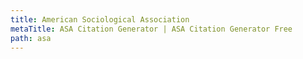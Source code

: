```yaml
---
title: American Sociological Association
metaTitle: ASA Citation Generator | ASA Citation Generator Free
path: asa
---
```

<?xml version="1.0" encoding="utf-8"?><style xmlns="http://purl.org/net/xbiblio/csl" class="in-text" version="1.0" demote-non-dropping-particle="sort-only" page-range-format="chicago"><info><title>American Sociological Association</title><title-short>ASA</title-short><id>http://www.zotero.org/styles/american-sociological-association</id><link href="http://www.zotero.org/styles/american-sociological-association" rel="self"/><link href="http://owl.english.purdue.edu/owl/resource/583/03/" rel="documentation"/><author><name>Julian Onions</name><email>julian.onions@gmail.com</email></author><contributor><name>Patrick O'Brien</name></contributor><category citation-format="author-date"/><category field="sociology"/><summary>The ASA style.</summary><updated>2018-05-15T12:35:34+00:00</updated><rights license="http://creativecommons.org/licenses/by-sa/3.0/">This work is licensed under a Creative Commons Attribution-ShareAlike 3.0 License</rights></info><macro name="editor"><names variable="editor"><label form="verb" suffix=" "/><name and="text" delimiter=", " initialize-with=". "/></names></macro><macro name="anon"><text term="anonymous" form="short" text-case="capitalize-first" strip-periods="true"/></macro><macro name="author"><names variable="author"><name and="text" name-as-sort-order="first" sort-separator=", " delimiter=", " delimiter-precedes-last="contextual" initialize="false" initialize-with=". "/><label form="short" prefix=", "/><substitute><names variable="editor"/><names variable="translator"/><choose><if type="report"><text variable="publisher"/></if></choose><text macro="anon"/></substitute></names></macro><macro name="author-short"><names variable="author"><name form="short" and="text" delimiter=", " initialize-with=". "/><substitute><names variable="editor"/><names variable="translator"/><choose><if type="report"><text variable="publisher"/></if></choose><text macro="anon"/></substitute></names></macro><macro name="access"><group><choose><if type="webpage post-weblog"><group delimiter=" "><text term="retrieved" text-case="capitalize-first"/><date variable="accessed" form="text"/><text prefix="(" suffix=")" variable="URL"/></group></if></choose></group></macro><macro name="title"><choose><if type="thesis"><text variable="title" text-case="title"/></if><else-if type="bill book graphic legal_case legislation motion_picture report song" match="any"><text variable="title" font-style="italic" text-case="title"/></else-if><else><text variable="title" quotes="true" text-case="title"/></else></choose></macro><macro name="publisher"><choose><if type="thesis manuscript"><group delimiter=", "><text variable="publisher"/><text variable="publisher-place"/><choose><if type="manuscript" match="any"><group delimiter=" "><text variable="genre"/><text variable="number"/></group></if></choose></group></if><else><group delimiter=": "><text variable="publisher-place"/><text variable="publisher"/></group></else></choose></macro><macro name="year-date"><choose><if variable="issued"><group delimiter=" "><date variable="original-date" form="numeric" date-parts="year" prefix="[" suffix="]"/><date variable="issued" form="numeric" date-parts="year"/></group></if><else><text term="no date" form="short"/></else></choose></macro><macro name="day-month"><date variable="issued"><date-part name="month"/><date-part name="day" prefix=" "/></date></macro><macro name="pages"><label variable="page" form="short" suffix=" " text-case="capitalize-first"/><text variable="page"/></macro><macro name="edition"><choose><if is-numeric="edition"><group delimiter=" "><number variable="edition" form="ordinal"/><text term="edition" form="short"/></group></if><else><text variable="edition" suffix="."/></else></choose></macro><macro name="volume"><group delimiter=" "><label text-case="capitalize-first" variable="volume" form="short"/><text variable="volume"/></group></macro><macro name="report"><choose><if type="report" match="any"><group delimiter=". "><text variable="genre" font-style="italic"/><text variable="number"/></group></if></choose></macro><citation et-al-min="4" et-al-use-first="1" et-al-subsequent-min="3" et-al-subsequent-use-first="1" disambiguate-add-year-suffix="true" disambiguate-add-names="true" disambiguate-add-givenname="true" collapse="year"><sort><key macro="author-short"/><key macro="year-date"/></sort><layout prefix="(" suffix=")" delimiter="; "><group delimiter=":"><group delimiter=" "><text macro="author-short"/><text macro="year-date"/></group><text variable="locator"/></group></layout></citation><bibliography hanging-indent="true" et-al-min="6" et-al-use-first="1"><sort><key macro="author"/><key macro="year-date"/><key variable="title"/></sort><layout suffix="."><group delimiter=" "><text macro="author" suffix="."/><text macro="year-date" suffix="."/></group><choose><if type="article-newspaper article-magazine" match="any"><group delimiter=" "><text macro="title" prefix=" " suffix="."/></group><group prefix=" " delimiter=", "><text variable="container-title" font-style="italic" text-case="title"/><text macro="day-month"/><text variable="edition"/><text variable="page"/></group></if><else-if type="thesis"><text macro="title" prefix=" " suffix="." quotes="true"/><group prefix=" " delimiter=", "><text macro="edition"/><text macro="editor" suffix="."/><text variable="genre"/><text macro="publisher"/></group></else-if><else-if type="bill book graphic legal_case legislation motion_picture report song" match="any"><group delimiter=". "><text macro="title" prefix=" "/><text macro="volume"/><text macro="edition"/><text macro="editor" suffix="."/><text macro="report"/><text macro="publisher"/></group></else-if><else-if type="chapter paper-conference" match="any"><group delimiter=" "><text macro="title" prefix=" " suffix="."/><group delimiter=", " suffix="."><group delimiter=" "><text macro="pages"/><text term="in" text-case="lowercase"/><group delimiter=". "><text variable="container-title" font-style="italic"/><text macro="volume"/></group></group><text variable="collection-title" font-style="italic"/><text macro="editor"/></group><text macro="publisher"/></group></else-if><else-if type="speech" match="any"><group delimiter=", "><group delimiter=". "><text macro="title"/><group delimiter=" "><text term="presented at" text-case="capitalize-first"/><text variable="event"/></group></group><text macro="day-month"/><text variable="event-place"/></group></else-if><else><group suffix="."><text macro="title" prefix=" "/><text macro="editor" prefix=" "/></group><group prefix=" " suffix="." delimiter=" "><text variable="container-title" font-style="italic" text-case="title"/><group delimiter=":"><group><text variable="volume"/><text variable="issue" prefix="(" suffix=")"/></group><text variable="page"/></group></group></else></choose><text prefix=". " macro="access"/></layout></bibliography></style>
